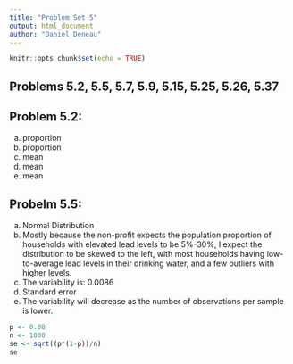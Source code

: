 ```yaml
---
title: "Problem Set 5"
output: html_document
author: "Daniel Deneau"
---
```


```r
knitr::opts_chunk$set(echo = TRUE)
```

## Problems  5.2,  5.5,  5.7,  5.9,  5.15,  5.25,  5.26,  5.37


## Problem 5.2:
a) proportion
b) proportion
c) mean
d) mean
e) mean

## Probelm 5.5:
a) Normal Distribution
b) Mostly because the non-profit expects the population proportion of households with elevated
    lead levels to be 5%-30%, I expect the distribution to be skewed to the left, with most 
    households having low-to-average lead levels in their drinking water, and a few outliers 
    with higher levels.
c) The variability is: 0.0086
d) Standard error
e) The variability will decrease as the number of observations per sample is lower.

```r
p <- 0.08
n <- 1000
se <- sqrt((p*(1-p))/n)
se
```

